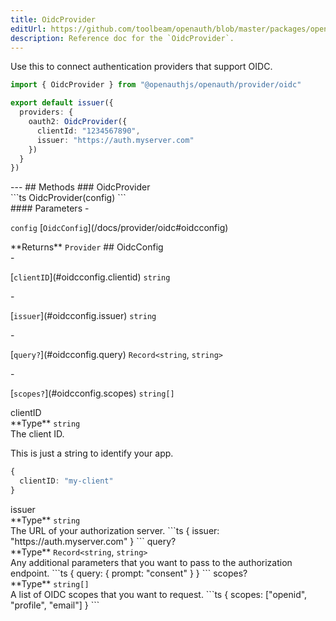 ```yaml
---
title: OidcProvider
editUrl: https://github.com/toolbeam/openauth/blob/master/packages/openauth/src/provider/oidc.ts
description: Reference doc for the `OidcProvider`.
---
```



<div class="tsdoc">
<Section type="about">
Use this to connect authentication providers that support OIDC.

```ts {5-8}
import { OidcProvider } from "@openauthjs/openauth/provider/oidc"

export default issuer({
  providers: {
    oauth2: OidcProvider({
      clientId: "1234567890",
      issuer: "https://auth.myserver.com"
    })
  }
})
```
</Section>
---
## Methods
### OidcProvider
<Segment>
<Section type="signature">
```ts
OidcProvider(config)
```
</Section>
<Section type="parameters">
#### Parameters
- <p><code class="key">config</code> [<code class="type">OidcConfig</code>](/docs/provider/oidc#oidcconfig)</p>
</Section>
<InlineSection>
**Returns** <code class="type">Provider</code>
</InlineSection>
</Segment>
## OidcConfig
<Segment>
<Section type="parameters">
- <p>[<code class="key">clientID</code>](#oidcconfig.clientid) <code class="primitive">string</code></p>
- <p>[<code class="key">issuer</code>](#oidcconfig.issuer) <code class="primitive">string</code></p>
- <p>[<code class="key">query?</code>](#oidcconfig.query) <code class="primitive">Record</code><code class="symbol">&lt;</code><code class="primitive">string</code>, <code class="primitive">string</code><code class="symbol">&gt;</code></p>
- <p>[<code class="key">scopes?</code>](#oidcconfig.scopes) <code class="primitive">string</code><code class="symbol">[]</code></p>
</Section>
</Segment>
<NestedTitle id="oidcconfig.clientid" Tag="h4" parent="OidcConfig.">clientID</NestedTitle>
<Segment>
<Section type="parameters">
<InlineSection>
**Type** <code class="primitive">string</code>
</InlineSection>
</Section>
The client ID.

This is just a string to identify your app.
```ts
{
  clientID: "my-client"
}
```
</Segment>
<NestedTitle id="oidcconfig.issuer" Tag="h4" parent="OidcConfig.">issuer</NestedTitle>
<Segment>
<Section type="parameters">
<InlineSection>
**Type** <code class="primitive">string</code>
</InlineSection>
</Section>
The URL of your authorization server.
```ts
{
  issuer: "https://auth.myserver.com"
}
```
</Segment>
<NestedTitle id="oidcconfig.query" Tag="h4" parent="OidcConfig.">query?</NestedTitle>
<Segment>
<Section type="parameters">
<InlineSection>
**Type** <code class="primitive">Record</code><code class="symbol">&lt;</code><code class="primitive">string</code>, <code class="primitive">string</code><code class="symbol">&gt;</code>
</InlineSection>
</Section>
Any additional parameters that you want to pass to the authorization endpoint.
```ts
{
  query: {
    prompt: "consent"
  }
}
```
</Segment>
<NestedTitle id="oidcconfig.scopes" Tag="h4" parent="OidcConfig.">scopes?</NestedTitle>
<Segment>
<Section type="parameters">
<InlineSection>
**Type** <code class="primitive">string</code><code class="symbol">[]</code>
</InlineSection>
</Section>
A list of OIDC scopes that you want to request.
```ts
{
  scopes: ["openid", "profile", "email"]
}
```
</Segment>
</div>